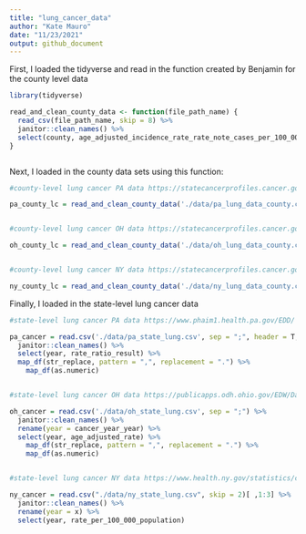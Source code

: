 ```yaml
---
title: "lung_cancer_data"
author: "Kate Mauro"
date: "11/23/2021"
output: github_document
---
```


First, I loaded the tidyverse and read in the function created by Benjamin for
the county level data

```r


library(tidyverse)

read_and_clean_county_data <- function(file_path_name) {
  read_csv(file_path_name, skip = 8) %>%
  janitor::clean_names() %>%
  select(county, age_adjusted_incidence_rate_rate_note_cases_per_100_000)
}



```

Next, I loaded in the county data sets using this function:

```r

#county-level lung cancer PA data https://statecancerprofiles.cancer.gov/

pa_county_lc = read_and_clean_county_data('./data/pa_lung_data_county.csv')


#county-level lung cancer OH data https://statecancerprofiles.cancer.gov/

oh_county_lc = read_and_clean_county_data('./data/oh_lung_data_county.csv')


#county-level lung cancer NY data https://statecancerprofiles.cancer.gov/

ny_county_lc = read_and_clean_county_data('./data/ny_lung_data_county.csv')

```

Finally, I loaded in the state-level lung cancer data

```r


#state-level lung cancer PA data https://www.phaim1.health.pa.gov/EDD/

pa_cancer = read.csv('./data/pa_state_lung.csv', sep = ";", header = T, skip = 3) %>%
  janitor::clean_names() %>%
  select(year, rate_ratio_result) %>%
  map_df(str_replace, pattern = ",", replacement = ".") %>%
    map_df(as.numeric)


#state-level lung cancer OH data https://publicapps.odh.ohio.gov/EDW/DataBrowser/Browse/StateLayoutLockdownCancers

oh_cancer = read.csv('./data/oh_state_lung.csv', sep = ";") %>%
  janitor::clean_names() %>%
  rename(year = cancer_year_year) %>%
  select(year, age_adjusted_rate) %>%
    map_df(str_replace, pattern = ",", replacement = ".") %>%
    map_df(as.numeric)


#state-level lung cancer NY data https://www.health.ny.gov/statistics/cancer/registry/table2/tb2lungnys.htm

ny_cancer = read.csv("./data/ny_state_lung.csv", skip = 2)[ ,1:3] %>%
  janitor::clean_names() %>%
  rename(year = x) %>%
  select(year, rate_per_100_000_population)


```
